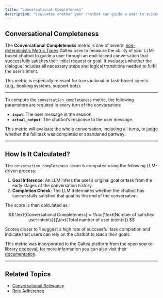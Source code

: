 ```yaml
---
title: "Conversational Completeness"
description: "Evaluates whether your chatbot can guide a user to successfully complete their task across multiple turns."
---
```


## Conversational Completeness

The **Conversational Completeness** metric is one of several [non-deterministic Metric Types](/concepts/metric-type) Galtea uses to measure the ability of your LLM-based chatbot to guide a user through an end-to-end conversation that successfully satisfies their initial request or goal. It evaluates whether the dialogue includes all necessary steps and logical transitions needed to fulfill the user’s intent.

This metric is especially relevant for transactional or task-based agents (e.g., booking systems, support bots).

---

To compute the `conversation_completeness` metric, the following parameters are required in every turn of the conversation:

- **`input`**: The user message in the session.
- **`actual_output`**: The chatbot’s response to the user message.

This metric will evaluate the whole conversation, including all turns, to judge whether the full task was completed or abandoned partway.

---

## How Is It Calculated?

The `conversation_completeness` score is computed using the following LLM-driven process:

1. **Goal Inference**: An LLM infers the user’s original goal or task from the early stages of the conversation history.
2. **Completion Check**: The LLM determines whether the chatbot has successfully satisfied that goal by the end of the conversation.

The score is then calculated as:

$$
\text{Conversational Completeness} = \frac{\text{Number of satisfied user intents}}{\text{Total number of user intents}}
$$

Scores closer to **1** suggest a high rate of successful task completion and indicate that users can rely on the chatbot to reach their goals.

<Note>This metric was incorporated to the Galtea platform from the open source library [deepeval](https://deepeval.com/), for more information you can also visit their [documentation](https://deepeval.com/docs/metrics-conversation-completeness).</Note>


---

## Related Topics

- [Conversational Relevancy](/concepts/metric-type/conversational-relevancy)
- [Role Adherence](/concepts/metric-type/role-adherence)